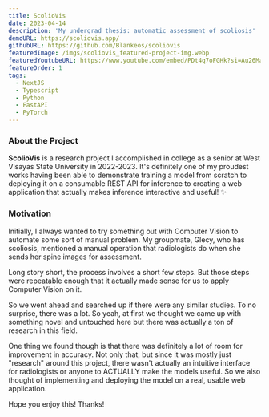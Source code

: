 ```yaml
---
title: ScolioVis
date: 2023-04-14
description: 'My undergrad thesis: automatic assessment of scoliosis'
demoURL: https://scoliovis.app/
githubURL: https://github.com/Blankeos/scoliovis
featuredImage: /imgs/scoliovis_featured-project-img.webp
featuredYoutubeURL: https://www.youtube.com/embed/PDt4q7oFGHk?si=Au26MaZvkCwcMfKS
featureOrder: 1
tags:
  - NextJS
  - Typescript
  - Python
  - FastAPI
  - PyTorch
---
```


### About the Project

**ScolioVis** is a research project I accomplished in college as a senior at West
Visayas State University in 2022-2023. It's definitely one of my proudest works
having been able to demonstrate training a model from scratch to deploying it on
a consumable REST API for inference to creating a web application that actually
makes inference interactive and useful! ✨

### Motivation

Initially, I always wanted to try something out with Computer Vision to automate
some sort of manual problem. My groupmate, Glecy, who has scoliosis, mentioned a
manual operation that radiologists do when she sends her spine images for
assessment.

Long story short, the process involves a short few steps. But those steps were
repeatable enough that it actually made sense for us to apply Computer Vision
on it.

So we went ahead and searched up if there were any similar studies. To no surprise,
there was a lot. So yeah, at first we thought we came up with something novel and
untouched here but there was actually a ton of research in this field.

One thing we found though is that there was definitely a lot of room for improvement
in accuracy. Not only that, but since it was mostly just "research" around this
project, there wasn't actually an intuitive interface for radiologists or anyone
to ACTUALLY make the models useful. So we also thought of implementing and deploying
the model on a real, usable web application.

Hope you enjoy this! Thanks!
